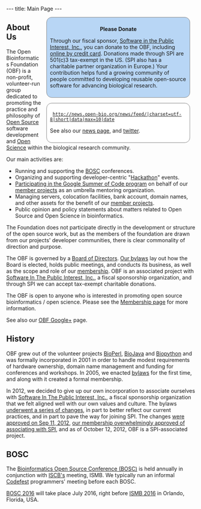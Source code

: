 ---
title: Main Page
---

<div style="float:right;">
 <div style="width:26em; background-color: rgb(184,214,245); border: 1px solid grey; border-radius: 1em; margin: 0em 1em 0em 1em; padding: 0.6em;">
<span style="font-size: larger"><center>'''Please Donate'''</center></span>

Through our fiscal sponsor, [http://spi-inc.org/donations Software in the Public Interest, Inc.], you can donate to the OBF, including [https://co.clickandpledge.com/advanced/default.aspx?wid=66788# online by credit card]. Donations made through SPI are 501(c)3 tax-exempt in the US. (SPI also has a charitable partner organization in Europe.) Your contribution helps fund a growing community of people committed to developing reusable open-source software for advancing biological research. 
 </div>
 <div style="width:26em; background-color: white; border: 1px solid grey; border-radius: 1em; margin: 1em 1em 0em 1em; padding: 0.6em;">
  <rss>http://news.open-bio.org/news/feed/|charset=utf-8|short|data|max=10|date</rss>
See also our [[News|news page]], and [http://twitter.com/obf_news twitter].
 </div>
</div>
== About Us ==

The Open Bioinformatics Foundation (OBF) is a non-profit, volunteer-run group dedicated to promoting the practice and philosophy of [[wp:open source|Open Source]] software development and [[wp:Open science|Open Science]] within the biological research community.

Our main activities are:

* Running and supporting the [[BOSC]] conferences.
* Organizing and supporting developer-centric "[[Hackathon]]" events.
* [[Google Summer of Code| Participating in the Google Summer of Code program]] on behalf of our [[Projects| member projects]] as an umbrella mentoring organization.
* Managing servers, colocation facilities, bank account, domain names, and other assets for the benefit of our [[Projects| member projects]].
* Public opinion and policy statements about matters related to Open Source and Open Science in bioinformatics.

The Foundation does not participate directly in the development or structure of the open source work, but as the members of the foundation are drawn from our projects' developer communities, there is clear commonality of direction and purpose.

The OBF is governed by a [[Board|Board of Directors]]. [[:File:OBF-Bylaws.pdf| Our bylaws]] lay out how the Board is elected, holds public meetings, and conducts its business, as well as the scope and role of our [[membership]]. OBF is an associated project with [http://spi-inc.org/ Software In The Public Interest, Inc.], a fiscal sponsorship organization, and through SPI we can accept tax-exempt charitable donations.

The OBF is open to anyone who is interested in promoting open source bioinformatics / open science. Please see the [[Open_Bioinformatics_Foundation:Membership_application|Membership page]] for more information.

See also our [https://plus.google.com/115564754756543103019 OBF Google+] page.

== History ==

OBF grew out of the volunteer projects [[BioPerl]], [[BioJava]] and [[Biopython]] and was formally incorporated in 2001 in order to handle modest requirements of hardware ownership, domain name management and funding for conferences and workshops. In 2005, we enacted [[:File:OBF-Bylaws.pdf| bylaws]] for the first time, and along with it created a formal membership. 

In 2012, we decided to give up our own incorporation to associate ourselves with [http://spi-inc.org/ Software In The Public Interest, Inc.], a fiscal sponsorship organization that we felt aligned well with our own values and culture. The bylaws [https://github.com/OBF/obf-docs/pull/8 underwent a series of changes], in part to better reflect our current practices, and in part to pave the way for joining SPI. The changes [[Minutes:2012_Sep_ConfCall| were approved on Sep 11, 2012]], [http://vote.heliosvoting.org/helios/e/OBFjoiningSPI our membership overwhelmingly approved of associating with SPI], and as of October 12, 2012, OBF is a SPI-associated project.

== BOSC ==
The [[BOSC|Bioinformatics Open Source Conference (BOSC)]] is held annually in conjunction with [http://www.iscb.org ISCB's] meeting, ISMB.
We typically run an informal [[Codefest]] programmers' meeting before each BOSC.

[[BOSC 2016]] will take place July 2016, right before [http://www.iscb.org/ismb2016 ISMB 2016] in Orlando, Florida, USA.